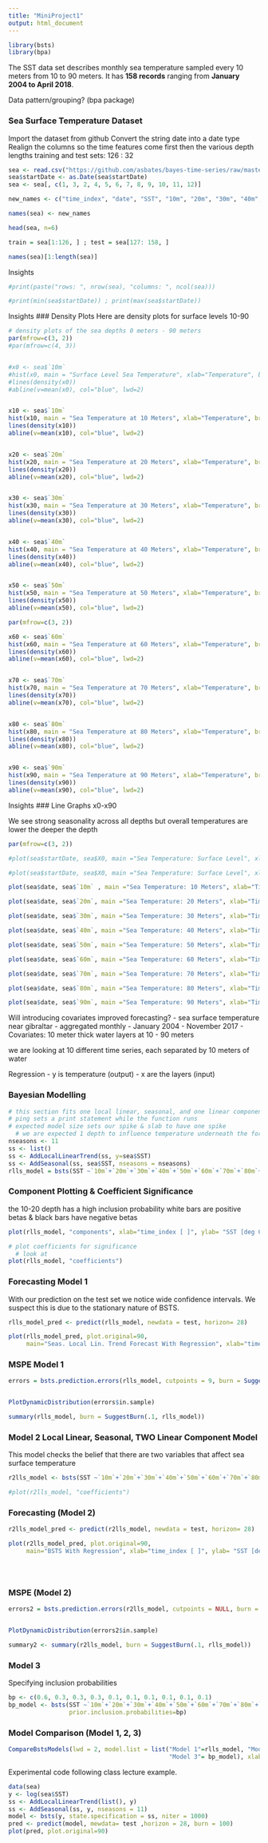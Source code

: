 ---
title: "MiniProject1"
output: html_document
---

```{r, echo=FALSE}
library(bsts)
library(bpa)
```

The SST data set describes monthly sea temperature sampled every 10 meters from 10 to 90 meters. It has **158 records** ranging from **January 2004 to April 2018**.

Data pattern/grouping? (bpa package)

### Sea Surface Temperature Dataset
Import the dataset from github
Convert the string date into a date type 
Realign the columns so the time features come first then the various depth lengths
training and test sets: 126 : 32
```{r, echo=FALSE}
sea <- read.csv("https://github.com/asbates/bayes-time-series/raw/master/data/gilbralter_time_series_r_2.csv", header=TRUE)
sea$startDate <- as.Date(sea$startDate)
sea <- sea[, c(1, 3, 2, 4, 5, 6, 7, 8, 9, 10, 11, 12)]

new_names <- c("time_index", "date", "SST", "10m", "20m", "30m", "40m", "50m", "60m", "70m", "80m", "90m")

names(sea) <- new_names

head(sea, n=6)

train = sea[1:126, ] ; test = sea[127: 158, ]

```


```{r}

names(sea)[1:length(sea)]
```

Insights 
```{r, echo=FALSE}
#print(paste("rows: ", nrow(sea), "columns: ", ncol(sea)))

#print(min(sea$startDate)) ; print(max(sea$startDate))

```

Insights 
### Density Plots 
Here are density plots for surface levels 10-90
```{r, echo=FALSE}
# density plots of the sea depths 0 meters - 90 meters
par(mfrow=c(3, 2))
#par(mfrow=c(4, 3))


#x0 <- sea$`10m`
#hist(x0, main = "Surface Level Sea Temperature", xlab="Temperature", breaks=20, prob=TRUE)
#lines(density(x0))
#abline(v=mean(x0), col="blue", lwd=2)


x10 <- sea$`10m`
hist(x10, main = "Sea Temperature at 10 Meters", xlab="Temperature", breaks=20, prob=TRUE)
lines(density(x10))
abline(v=mean(x10), col="blue", lwd=2)


x20 <- sea$`20m`
hist(x20, main = "Sea Temperature at 20 Meters", xlab="Temperature", breaks=20, prob=TRUE)
lines(density(x20))
abline(v=mean(x20), col="blue", lwd=2)


x30 <- sea$`30m`
hist(x30, main = "Sea Temperature at 30 Meters", xlab="Temperature", breaks=20, prob=TRUE)
lines(density(x30))
abline(v=mean(x30), col="blue", lwd=2)


x40 <- sea$`40m`
hist(x40, main = "Sea Temperature at 40 Meters", xlab="Temperature", breaks=20, prob=TRUE)
lines(density(x40))
abline(v=mean(x40), col="blue", lwd=2)


x50 <- sea$`50m`
hist(x50, main = "Sea Temperature at 50 Meters", xlab="Temperature", breaks=20, prob=TRUE)
lines(density(x50))
abline(v=mean(x50), col="blue", lwd=2)

par(mfrow=c(3, 2))

x60 <- sea$`60m`
hist(x60, main = "Sea Temperature at 60 Meters", xlab="Temperature", breaks=20, prob=TRUE)
lines(density(x60))
abline(v=mean(x60), col="blue", lwd=2)


x70 <- sea$`70m`
hist(x70, main = "Sea Temperature at 70 Meters", xlab="Temperature", breaks=20, prob=TRUE)
lines(density(x70))
abline(v=mean(x70), col="blue", lwd=2)


x80 <- sea$`80m`
hist(x80, main = "Sea Temperature at 80 Meters", xlab="Temperature", breaks=20, prob=TRUE)
lines(density(x80))
abline(v=mean(x80), col="blue", lwd=2)


x90 <- sea$`90m`
hist(x90, main = "Sea Temperature at 90 Meters", xlab="Temperature", breaks=20, prob=TRUE)
lines(density(x90))
abline(v=mean(x90), col="blue", lwd=2)
```

Insights
### Line Graphs x0-x90

We see strong seasonality across all depths but overall temperatures are lower the deeper the depth

```{r, echo=FALSE}
par(mfrow=c(3, 2))

#plot(sea$startDate, sea$X0, main ="Sea Temperature: Surface Level", xlab="Time", ylab="Temperature", ylim=c(15, 25), type = "l", lty=1) 

#plot(sea$startDate, sea$X0, main ="Sea Temperature: Surface Level", xlab="Time", ylab="Temperature", ylim=c(15, 25), type = "l", lty=1) 

plot(sea$date, sea$`10m` , main ="Sea Temperature: 10 Meters", xlab="Time", ylab="Temperature", ylim=c(15, 25), type = "l", lty=1)

plot(sea$date, sea$`20m`, main ="Sea Temperature: 20 Meters", xlab="Time", ylab="Temperature", ylim=c(15, 25), type = "l", lty=1)

plot(sea$date, sea$`30m`, main ="Sea Temperature: 30 Meters", xlab="Time", ylab="Temperature", ylim=c(15, 25), type = "l", lty=1)

plot(sea$date, sea$`40m`, main ="Sea Temperature: 40 Meters", xlab="Time", ylab="Temperature", ylim=c(15, 25), type = "l", lty=1)

plot(sea$date, sea$`50m`, main ="Sea Temperature: 50 Meters", xlab="Time", ylab="Temperature", ylim=c(15, 25), type = "l", lty=1)

plot(sea$date, sea$`60m`, main ="Sea Temperature: 60 Meters", xlab="Time", ylab="Temperature", ylim=c(15, 25), type = "l", lty=1)

plot(sea$date, sea$`70m`, main ="Sea Temperature: 70 Meters", xlab="Time", ylab="Temperature", ylim=c(15, 25), type = "l", lty=1)

plot(sea$date, sea$`80m`, main ="Sea Temperature: 80 Meters", xlab="Time", ylab="Temperature", ylim=c(15, 25), type = "l", lty=1)

plot(sea$date, sea$`90m`, main ="Sea Temperature: 90 Meters", xlab="Time", ylab="Temperature", ylim=c(15, 25), type = "l", lty=1)

```

Will introducing covariates improved forecasting?
- sea surface temperature near gibraltar
- aggregated monthly
- January 2004 - November 2017
- Covariates: 10 meter thick water layers at 10 - 90 meters

we are looking at 10 different time series, each separated by 10 meters of water

Regression
- y is temperature (output)
- x are the layers (input)

### Bayesian Modelling
```{r echo=FALSE}
# this section fits one local linear, seasonal, and one linear component
# ping sets a print statement while the function runs
# expected model size sets our spike & slab to have one spike
  # we are expected 1 depth to influence temperature underneath the former mentioned layer
nseasons <- 11
ss <- list()
ss <- AddLocalLinearTrend(ss, y=sea$SST)
ss <- AddSeasonal(ss, sea$SST, nseasons = nseasons)
rlls_model = bsts(SST ~`10m`+`20m`+`30m`+`40m`+`50m`+`60m`+`70m`+`80m`+`90m`, state.specification = ss, data=train, niter=1000, ping=0, expected.model.size=1)


```

### Component Plotting & Coefficient Significance
the 10-20 depth has a high inclusion probability 
white bars are positive betas & black bars have negative betas
```{r, echo=FALSE}
plot(rlls_model, "components", xlab="time_index [ ]", ylab= "SST [deg C]")

# plot coefficients for significance
  # look at  
plot(rlls_model, "coefficients")
```

### Forecasting Model 1
With our prediction on the test set we notice wide confidence intervals. We suspect this is due to the stationary nature of BSTS.
```{r, echo=FALSE}
rlls_model_pred <- predict(rlls_model, newdata = test, horizon= 28)

plot(rlls_model_pred, plot.original=90,
     main="Seas. Local Lin. Trend Forecast With Regression", xlab="time_index [ ]", ylab= "SST [deg C]")


```


### MSPE Model 1
```{r}
errors = bsts.prediction.errors(rlls_model, cutpoints = 9, burn = SuggestBurn(.1, rlls_model), standardize = FALSE)


PlotDynamicDistribution(errors$in.sample)

summary(rlls_model, burn = SuggestBurn(.1, rlls_model))

```


### Model 2 Local Linear, Seasonal, TWO Linear Component Model
This model checks the belief that there are two variables that affect sea surface temperature
```{r}
r2lls_model <- bsts(SST ~`10m`+`20m`+`30m`+`40m`+`50m`+`60m`+`70m`+`80m`+`90m`, state.specification = ss, data=train, niter=1000, ping=0, expected.model.size=2)

#plot(r2lls_model, "coefficients")


```

### Forecasting (Model 2)
```{r}
r2lls_model_pred <- predict(r2lls_model, newdata = test, horizon= 28)

plot(r2lls_model_pred, plot.original=90,
     main="BSTS With Regression", xlab="time_index [ ]", ylab= "SST [deg C]")





```

### MSPE (Model 2)
```{r}
errors2 = bsts.prediction.errors(r2lls_model, cutpoints = NULL, burn = SuggestBurn(.1, rlls_model), standardize = FALSE)


PlotDynamicDistribution(errors2$in.sample)

summary2 <- summary(r2lls_model, burn = SuggestBurn(.1, rlls_model))

```



### Model 3
Specifying inclusion probabilities
```{r}
bp <- c(0.6, 0.3, 0.3, 0.3, 0.1, 0.1, 0.1, 0.1, 0.1, 0.1)
bp_model <- bsts(SST ~`10m`+`20m`+`30m`+`40m`+`50m`+`60m`+`70m`+`80m`+`90m`, state.specification = ss, data=train, niter=1000, ping=0, expected.model.size=2,
                 prior.inclusion.probabilities=bp)

```

### Model Comparison (Model 1, 2, 3)
```{r}
CompareBstsModels(lwd = 2, model.list = list("Model 1"=rlls_model, "Model 2"=r2lls_model,
                                             "Model 3"= bp_model), xlab = "time_index []")


```

Experimental code following class lecture example. 
```{r}
data(sea)
y <- log(sea$SST)
ss <- AddLocalLinearTrend(list(), y)
ss <- AddSeasonal(ss, y, nseasons = 11)
model <- bsts(y, state.specification = ss, niter = 1000)
pred <- predict(model, mewdata= test ,horizon = 28, burn = 100)
plot(pred, plot.original=90)

```
